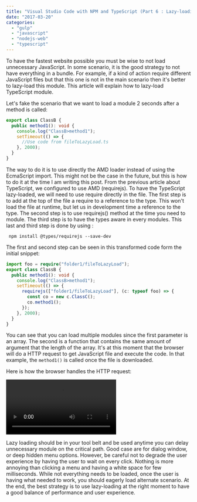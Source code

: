 ```yaml
---
title: "Visual Studio Code with NPM and TypeScript (Part 6 : Lazy-loading)"
date: "2017-03-20"
categories:
  - "gulp"
  - "javascript"
  - "nodejs-web"
  - "typescript"
---
```


To have the fastest website possible you must be wise to not load unnecessary JavaScript. In some scenario, it is the good strategy to not have everything in a bundle. For example, if a kind of action require different JavaScript files but that this one is not in the main scenario then it's better to lazy-load this module. This article will explain how to lazy-load TypeScript module.

Let's fake the scenario that we want to load a module 2 seconds after a method is called:

```typescript
export class ClassB {
  public method1(): void {
    console.log("ClassB>method1");
    setTimeout(() => {
      //Use code from fileToLazyLoad.ts
    }, 2000);
  }
}
```

The way to do it is to use directly the AMD loader instead of using the EcmaScript import. This might not be the case in the future, but this is how to do it at the time I am writing this post. From the previous article about TypeScript, we configured to use AMD (requirejs). To have the TypeScript lazy-loaded, we will need to use require directly in the file. The first step is to add at the top of the file a require to a reference to the type. This won't load the file at runtime, but let us in development time a reference to the type. The second step is to use requirejs() method at the time you need to module. The third step is to have the types aware in every modules. This last and third step is done by using :

```
 npm install @types/requirejs --save-dev
```

The first and second step can be seen in this transformed code form the initial snippet:

```typescript
import foo = require("folder1/fileToLazyLoad");
export class ClassB {
  public method1(): void {
    console.log("ClassB>method1");
    setTimeout(() => {
      requirejs(["folder1/fileToLazyLoad"], (c: typeof foo) => {
        const co = new c.ClassC();
        co.method1();
      });
    }, 2000);
  }
}
```

You can see that you can load multiple modules since the first parameter is an array. The second is a function that contains the same amount of argument that the length of the array. It's at this moment that the browser will do a HTTP request to get JavaScript file and execute the code. In that example, the `method1()` is called once the file is downloaded.

Here is how the browser handles the HTTP request: 

![](videos/LazyLoadingNetwork.mp4)

Lazy loading should be in your tool belt and be used anytime you can delay unnecessary module on the critical path. Good case are for dialog window, or deep hidden menu options. However, be careful not to degrade the user experience by having the user to wait on every click. Nothing is more annoying than clicking a menu and having a white space for few milliseconds. While not everything needs to be loaded, once the user is having what needed to work, you should eagerly load alternate scenario. At the end, the best strategy is to use lazy-loading at the right moment to have a good balance of performance and user experience.

